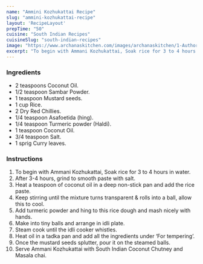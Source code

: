 ---
name: "Ammini Kozhukattai Recipe"
slug: "ammini-kozhukattai-recipe"
layout: 'RecipeLayout'
prepTime: "50"
cuisine: "South Indian Recipes"
cuisineSlug: "south-indian-recipes"
image: "https://www.archanaskitchen.com/images/archanaskitchen/1-Author/Sowpernica/Ammani_Kozhukkattai.jpg"
excerpt: "To begin with Ammani Kozhukattai, Soak rice for 3 to 4 hours in water"
---

### Ingredients

- 2 teaspoons Coconut Oil.
- 1/2 teaspoon Sambar Powder.
- 1 teaspoon Mustard seeds.
- 1 cup Rice.
- 2 Dry Red Chillies.
- 1/4 teaspoon Asafoetida (hing).
- 1/4 teaspoon Turmeric powder (Haldi).
- 1 teaspoon Coconut Oil.
- 3/4 teaspoon Salt.
- 1 sprig Curry leaves.

### Instructions

1. To begin with Ammani Kozhukattai, Soak rice for 3 to 4 hours in water.
1. After 3-4 hours, grind to smooth paste with salt.
1. Heat a teaspoon of coconut oil in a deep non-stick pan and add the rice paste.
1. Keep stirring until the mixture turns transparent & rolls into a ball, allow this to cool.
1. Add turmeric powder and hing to this rice dough and mash nicely with hands.
1. Make into tiny balls and arrange in idli plate.
1. Steam cook until the idli cooker whistles.
1. Heat oil in a tadka pan and add all the ingredients under ‘For tempering’.
1. Once the mustard seeds splutter, pour it on the steamed balls.
1. Serve Ammani Kozhukattai with South Indian Coconut Chutney and Masala chai.
